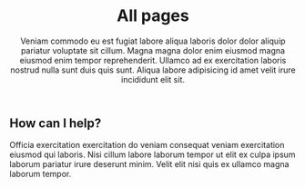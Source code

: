 <Meta title="Directory" description="All pages" />

<Header>

# All pages

Veniam commodo eu est fugiat labore aliqua laboris dolor dolor aliquip pariatur voluptate sit cillum. Magna magna dolor enim eiusmod magna eiusmod enim tempor reprehenderit. Ullamco ad ex exercitation laboris nostrud nulla sunt duis quis sunt. Aliqua labore adipisicing id amet velit irure incididunt elit sit.

</Header>

<Section>
  <Grid>
    <PageLink
      href="/ocd"
      title="OCD"
      description="Obsessive-compulsive disorder"
    />
    <PageLink href="/dyslexia" title="Dyslexia" description="Dyslexia" />
    <PageLink href="/bipolar" title="BP" description="Bipolar disorder" />
    <PageLink
      href="/autism"
      title="ASD"
      description="Autism spectrum disorder"
    />
    <PageLink
      href="/adhd"
      title="ADHD"
      description="Attention deficit hyperactivity disorder"
    />
    <PageLink
      href="/did"
      title="DID"
      description="Dissociative identity disorder"
    />
    <PageLink
      href="/gad"
      title="GAD"
      description="Generalized anxiety disorder"
    />
  </Grid>
</Section>

<Section>

## How can I help?

Officia exercitation exercitation do veniam consequat veniam exercitation eiusmod qui laboris. Nisi cillum labore laborum tempor ut elit ex culpa ipsum laborum pariatur irure deserunt minim. Velit elit nisi quis ex ullamco magna laborum tempor.

</Section>
